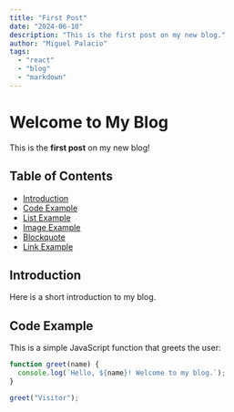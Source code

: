 ```yaml
---
title: "First Post"
date: "2024-06-10"
description: "This is the first post on my new blog."
author: "Miguel Palacio"
tags:
  - "react"
  - "blog"
  - "markdown"
---
```


# Welcome to My Blog

This is the **first post** on my new blog!

## Table of Contents

- [Introduction](#introduction)
- [Code Example](#code-example)
- [List Example](#list-example)
- [Image Example](#image-example)
- [Blockquote](#blockquote)
- [Link Example](#link-example)

## Introduction

Here is a short introduction to my blog.

## Code Example

This is a simple JavaScript function that greets the user:

```js
function greet(name) {
  console.log(`Hello, ${name}! Welcome to my blog.`);
}

greet("Visitor");
```
